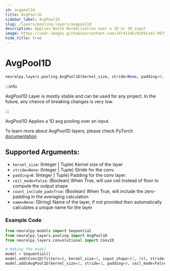 ```yaml
---
id: avgpool1d
title: AvgPool1D
sidebar_label: AvgPool1D
slug: /layers/pooling-layers/avgpool1d
description: Applies Batch Normalization over a 2D or 3D input
image: https://user-images.githubusercontent.com/34741145/81591141-99752900-93d9-11ea-9ef6-cc2c68daaa19.png
hide_title: true
---
```


# AvgPool1D

```python
neuralpy.layers.pooling.AvgPool1D(kernel_size, stride=None, padding=0, ceil_mode=False, count_include_pad=True, name=None)
```

:::info

AvgPool1D Layer is mostly stable and can be used for any project. In the future, any chance of breaking changes is very low.

:::

AvgPool1D Applies a 1D avg pooling over an input.

To learn more about AvgPool1D layers, please check PyTorch [documentation](https://pytorch.org/docs/stable/nn.html#avgpool1d)

## Supported Arguments:

- `kernel_size`: (Integer | Tuple) Kernel size of the layer
- `stride=None`: (Integer | Tuple) Stride for the conv.
- `padding=0`: (Integer | Tuple) Padding for the conv layer.
- `ceil_mode=False`: (Boolean) When True, will use ceil instead of floor to compute the output shape
- `count_include_pad=True`: (Boolean) When True, will include the zero-padding in the averaging calculation
- `name=None`: (String) Name of the layer, if not provided then automatically calculates a unique name for the layer

### Example Code

```python
from neuralpy.models import Sequential
from neuralpy.layers.pooling import AvgPool1D
from neuralpy.layers.convolutional import Conv1D

# Making the model
model = Sequential()
model.add(Conv1D(filters=8, kernel_size=3, input_shape=(1, 28), stride=1, name="first cnn"))
model.add(AvgPool1D(kernel_size=2, stride=2, padding=0, ceil_mode=False, count_include_pad=True, name="Pool Layer"))
```
